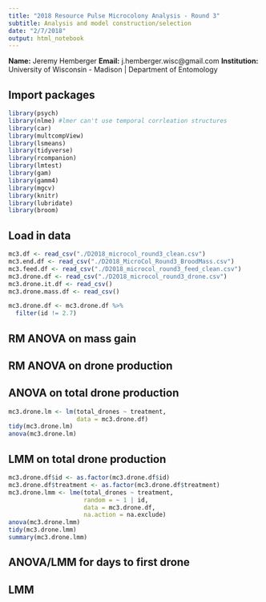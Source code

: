 ```yaml
---
title: "2018 Resource Pulse Microcolony Analysis - Round 3"
subtitle: Analysis and model construction/selection
date: "2/7/2018"
output: html_notebook
---
```


**Name:** Jeremy Hemberger
**Email:** j.hemberger.wisc@gmail.com
**Institution:** University of Wisconsin - Madison | Department of Entomology

## Import packages 
```r
library(psych)
library(nlme) #lmer can't use temporal corrleation structures
library(car)
library(multcompView)
library(lsmeans)
library(tidyverse)
library(rcompanion)
library(lmtest)
library(gam)
library(gamm4)
library(mgcv)
library(knitr)
library(lubridate)
library(broom)
```

## Load in data
```r
mc3.df <- read_csv("./D2018_microcol_round3_clean.csv")
mc3.end.df <- read_csv("./D2018_MicroCol_Round3_BroodMass.csv")
mc3.feed.df <- read_csv("./D2018_microcol_round3_feed_clean.csv")
mc3.drone.df <- read_csv("./D2018_microcol_round3_drone.csv")
mc3.drone.it.df <- read_csv()
mc3.drone.mass.df <- read_csv() 

mc3.drone.df <- mc3.drone.df %>%
  filter(id != 2.7)
```

## RM ANOVA on mass gain


## RM ANOVA on drone production

## ANOVA on total drone production
```r
mc3.drone.lm <- lm(total_drones ~ treatment,
                   data = mc3.drone.df)
tidy(mc3.drone.lm)
anova(mc3.drone.lm)
```


## LMM on total drone production
```r
mc3.drone.df$id <- as.factor(mc3.drone.df$id)
mc3.drone.df$treatment <- as.factor(mc3.drone.df$treatment)
mc3.drone.lmm <- lme(total_drones ~ treatment,
                     random = ~ 1 | id,
                     data = mc3.drone.df,
                     na.action = na.exclude)
anova(mc3.drone.lmm)
tidy(mc3.drone.lmm)
summary(mc3.drone.lmm)
```

## ANOVA/LMM for days to first drone


## LMM
